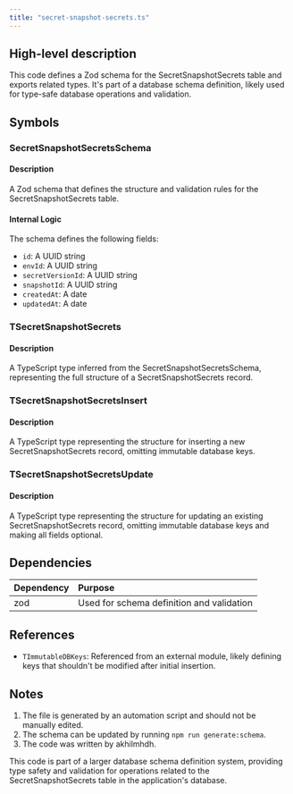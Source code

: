 ```yaml
---
title: "secret-snapshot-secrets.ts"
---
```


## High-level description
This code defines a Zod schema for the SecretSnapshotSecrets table and exports related types. It's part of a database schema definition, likely used for type-safe database operations and validation.

## Symbols

### SecretSnapshotSecretsSchema
#### Description
A Zod schema that defines the structure and validation rules for the SecretSnapshotSecrets table.

#### Internal Logic
The schema defines the following fields:
- `id`: A UUID string
- `envId`: A UUID string
- `secretVersionId`: A UUID string
- `snapshotId`: A UUID string
- `createdAt`: A date
- `updatedAt`: A date

### TSecretSnapshotSecrets
#### Description
A TypeScript type inferred from the SecretSnapshotSecretsSchema, representing the full structure of a SecretSnapshotSecrets record.

### TSecretSnapshotSecretsInsert
#### Description
A TypeScript type representing the structure for inserting a new SecretSnapshotSecrets record, omitting immutable database keys.

### TSecretSnapshotSecretsUpdate
#### Description
A TypeScript type representing the structure for updating an existing SecretSnapshotSecrets record, omitting immutable database keys and making all fields optional.

## Dependencies
| Dependency | Purpose |
|:-----------|:--------|
| zod | Used for schema definition and validation |

## References
- `TImmutableDBKeys`: Referenced from an external module, likely defining keys that shouldn't be modified after initial insertion.

## Notes
1. The file is generated by an automation script and should not be manually edited.
2. The schema can be updated by running `npm run generate:schema`.
3. The code was written by akhilmhdh.

This code is part of a larger database schema definition system, providing type safety and validation for operations related to the SecretSnapshotSecrets table in the application's database.